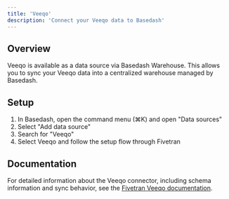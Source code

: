 ```yaml
---
title: 'Veeqo'
description: 'Connect your Veeqo data to Basedash'
---
```


## Overview

Veeqo is available as a data source via Basedash Warehouse. This allows you to sync your Veeqo data into a centralized warehouse managed by Basedash.

## Setup

1. In Basedash, open the command menu (⌘K) and open "Data sources"
2. Select "Add data source"
3. Search for "Veeqo"
4. Select Veeqo and follow the setup flow through Fivetran

## Documentation

For detailed information about the Veeqo connector, including schema information and sync behavior, see the [Fivetran Veeqo documentation](https://fivetran.com/docs/connectors/applications/veeqo).

